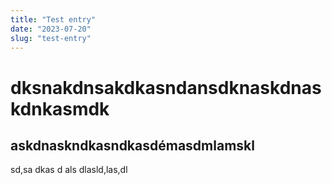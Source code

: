 ```yaml
---
title: "Test entry"
date: "2023-07-20"
slug: "test-entry"
---
```

# d﻿ksnakdnsakdkasndansdknaskdnaskdnkasmdk 

## askdnaskndkasndkasdémasdmlamskl


s﻿d,sa dkas d als dlasld,las,dl 